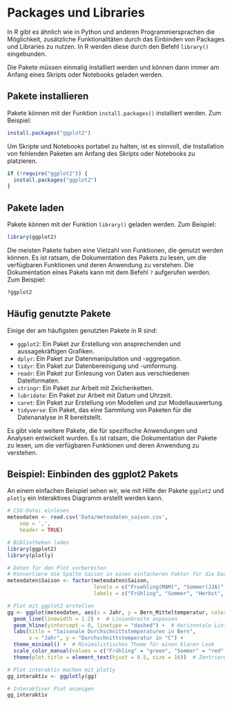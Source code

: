 # Packages und Libraries

In R gibt es ähnlich wie in Python und anderen Programmiersprachen die Möglichkeit, zusätzliche Funktionalitäten durch das Einbinden von Packages und Libraries zu nutzen. In R werden diese durch den Befehl `library()` eingebunden.

Die Pakete müssen einmalig installiert werden und können dann immer am Anfang eines Skripts oder Notebooks geladen werden.

## Pakete installieren

Pakete können mit der Funktion `install.packages()` installiert werden. Zum Beispiel:

```r
install.packages("ggplot2")
```

Um Skripte und Notebooks portabel zu halten, ist es sinnvoll, die Installation von fehlenden Paketen am Anfang des Skripts oder Notebooks zu platzieren.

```r
if (!require("ggplot2")) {
  install.packages("ggplot2")
}
```

## Pakete laden

Pakete können mit der Funktion `library()` geladen werden. Zum Beispiel:

```r
library(ggplot2)
```

Die meisten Pakete haben eine Vielzahl von Funktionen, die genutzt werden können. Es ist ratsam, die Dokumentation des Pakets zu lesen, um die verfügbaren Funktionen und deren Anwendung zu verstehen. Die Dokumentation eines Pakets kann mit dem Befehl `?` aufgerufen werden. Zum Beispiel:

```r
?ggplot2
```

## Häufig genutzte Pakete

Einige der am häufigsten genutzten Pakete in R sind:

- `ggplot2`: Ein Paket zur Erstellung von ansprechenden und aussagekräftigen Grafiken.
- `dplyr`: Ein Paket zur Datenmanipulation und -aggregation.
- `tidyr`: Ein Paket zur Datenbereinigung und -umformung.
- `readr`: Ein Paket zur Einlesung von Daten aus verschiedenen Dateiformaten.
- `stringr`: Ein Paket zur Arbeit mit Zeichenketten.
- `lubridate`: Ein Paket zur Arbeit mit Datum und Uhrzeit.
- `caret`: Ein Paket zur Erstellung von Modellen und zur Modellauswertung.
- `tidyverse`: Ein Paket, das eine Sammlung von Paketen für die Datenanalyse in R bereitstellt.

Es gibt viele weitere Pakete, die für spezifische Anwendungen und Analysen entwickelt wurden. Es ist ratsam, die Dokumentation der Pakete zu lesen, um die verfügbaren Funktionen und deren Anwendung zu verstehen.

## Beispiel: Einbinden des ggplot2 Pakets

An einem einfachen Beispiel sehen wir, wie mit Hilfe der Pakete `ggplot2` und `plotly` ein interaktives Diagramm erstellt werden kann.

```r
# CSV-Datei einlesen
meteodaten <- read.csv('Data/meteodaten_saison.csv',
    sep = ',',
    header = TRUE)
```

```r
# Bibliotheken laden
library(ggplot2)
library(plotly)

# Daten für den Plot vorbereiten
# Konvertiere die Spalte Saison in einen einfacheren Faktor für die Darstellung
meteodaten$Saison <- factor(meteodaten$Saison,
                            levels = c("Fruehling(MAM)", "Sommer(JJA)", "Herbst(SON)", "Winter(DJF)"),
                            labels = c("Frühling", "Sommer", "Herbst", "Winter"))

# Plot mit ggplot2 erstellen
gg <- ggplot(meteodaten, aes(x = Jahr, y = Bern_Mitteltemperatur, color = Saison)) +
  geom_line(linewidth = 1.2) +  # Linienbreite anpassen
  geom_hline(yintercept = 0, linetype = "dashed") +  # Horizontale Linie bei 0
  labs(title = "Saisonale Durchschnittstemperaturen in Bern",
       x = "Jahr", y = "Durchschnittstemperatur in °C") +
  theme_minimal() +  # Minimalistisches Theme für einen klaren Look
  scale_color_manual(values = c("Frühling" = "green", "Sommer" = "red", "Herbst" = "orange", "Winter" = "blue")) +  # Farben anpassen
  theme(plot.title = element_text(hjust = 0.5, size = 16))  # Zentriere Titel und passe die Schriftgröße an

# Plot interaktiv machen mit plotly
gg_interaktiv <- ggplotly(gg)

# Interaktiver Plot anzeigen
gg_interaktiv
```

